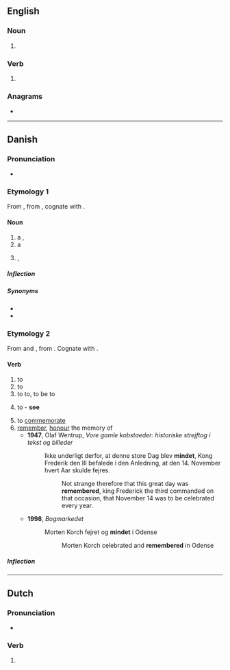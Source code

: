 {{also|Minde}}
==English==

===Noun===
{{en-noun}}

# {{obsolete spelling of|en|mind}}

===Verb===
{{en-verb}}

# {{obsolete spelling of|en|mind}}

===Anagrams===
* {{anagrams|en|a=deimn|EDMIn|Indem.|denim|menid|mined}}

----

==Danish==

===Pronunciation===
* {{IPA|da|[ˈmenə]}}

===Etymology 1===
From {{inh|da|non|minni}}, from {{inh|da|gem-pro|*gaminþiją}}, cognate with {{cog|got|𐌲𐌰𐌼𐌹𐌽𐌸𐌹}}.

====Noun====
{{da-noun|t|r}}
# a {{l|en|memory}}, {{l|en|remembrance}}
# a {{l|en|memorial}}
# {{lb|da|dated}} {{l|en|permission}}, {{l|en|consent}}

=====Inflection=====
{{da-decl|t|r}}

=====Synonyms=====
* {{l|da|erindring}}
* {{l|da|hukommelse}}

===Etymology 2===
From {{inh|da|non|minna}} and {{m|non|minnast}}, from {{inh|da|gem-pro|*minþijaną}}. Cognate with {{cog|sv|minnas}}.

====Verb====
{{head|da|verb|past tense|mindede|past participle|mindet}}

# to {{l|en|remind}} {{q|make somebody remember something}}
# to {{l|en|remind}} {{q|get a person to think of something {{l|en|similar}} or {{l|en|identical}} to something}}
# to {{l|en|relate}} to, to be {{l|en|similar}} to {{q|with the preposition {{l|da|om}}}}
# {{lb|da|passive}} to {{l|en|remember}} - '''see {{l|da|mindes}}'''
# to [[commemorate]]
# [[remember]], [[honour]] the memory of
#* '''1947''', Olaf Wentrup, ''Vore gamle kobstaeder: historiske strejftog i tekst og billeder''
#*: Ikke underligt derfor, at denne store Dag blev '''mindet''', Kong Frederik den III  befalede i den Anledning, at den 14. November hvert Aar skulde fejres.
#*:: Not strange therefore that this great day was '''remembered''', king Frederick the third commanded on that occasion, that November 14 was to be celebrated every year.
#* '''1998''', ''Bogmarkedet''
#*: Morten Korch fejret og '''mindet''' i Odense
#*:: Morten Korch celebrated and '''remembered''' in Odense

=====Inflection=====
{{da-conj|mind||er|ede|h|et}}

----

==Dutch==

===Pronunciation===
* {{audio|nl|Nl-minde.ogg|Audio}}

===Verb===
{{head|nl|verb form}}

# {{nl-verb form of|n=sg|t=past|m=ind+subj|minnen}}